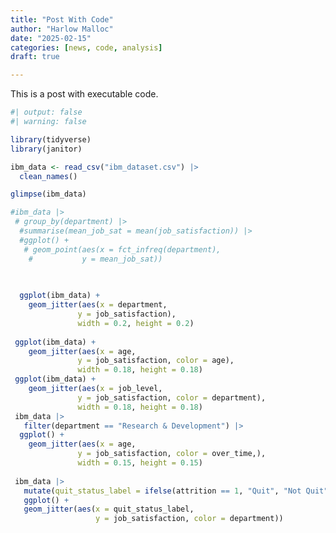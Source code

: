 ```yaml
---
title: "Post With Code"
author: "Harlow Malloc"
date: "2025-02-15"
categories: [news, code, analysis]
draft: true

---
```


This is a post with executable code.

```r
#| output: false
#| warning: false

library(tidyverse)
library(janitor)

ibm_data <- read_csv("ibm_dataset.csv") |> 
  clean_names()

glimpse(ibm_data)

```

```r
#ibm_data |> 
 # group_by(department) |> 
  #summarise(mean_job_sat = mean(job_satisfaction)) |> 
  #ggplot() +
   # geom_point(aes(x = fct_infreq(department),
    #           y = mean_job_sat))
 

  
  ggplot(ibm_data) +
    geom_jitter(aes(x = department,
               y = job_satisfaction), 
               width = 0.2, height = 0.2)
 
 ggplot(ibm_data) +
    geom_jitter(aes(x = age,
               y = job_satisfaction, color = age), 
               width = 0.18, height = 0.18)
 ggplot(ibm_data) +
    geom_jitter(aes(x = job_level,
               y = job_satisfaction, color = department), 
               width = 0.18, height = 0.18)
 ibm_data |> 
   filter(department == "Research & Development") |> 
  ggplot() +
    geom_jitter(aes(x = age,
               y = job_satisfaction, color = over_time,), 
               width = 0.15, height = 0.15)
 
 ibm_data |> 
   mutate(quit_status_label = ifelse(attrition == 1, "Quit", "Not Quit")) |>
   ggplot() +
   geom_jitter(aes(x = quit_status_label,
                   y = job_satisfaction, color = department))

```
